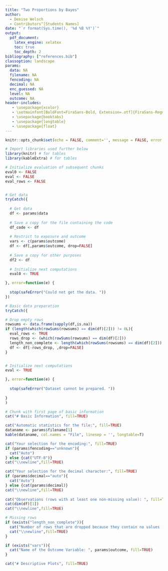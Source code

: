 ```yaml
---
title: "Two Proportions by Bayes"
author: 
  - Denise Welsch
  - Contributors^[Students Names]
date: "`r format(Sys.time(), '%d %B %Y')`"
output:
  pdf_document:
    latex_engine: xelatex
    toc: true
    toc_depth: 2
bibliography: ["references.bib"]
classoption: landscape
params:
  data: NA
  filename: NA
  fencoding: NA
  decimal: NA
  enc_guessed: NA
  level: NA
  outcome: NA
header-includes:
   - \usepackage{xcolor}
   - \setmainfont[BoldFont=FiraSans-Bold, Extension=.otf]{FiraSans-Regular}
   - \usepackage{booktabs}
   - \usepackage{longtable}
   - \usepackage{float}
---
```



```r
knitr::opts_chunk$set(echo = FALSE, comment='', message = FALSE, error = TRUE, warning=FALSE, fig.width=8)

# Import libraries used further below
library(knitr) # for tables
library(kableExtra) # for tables 
```


```r
# Initialize evaluation of subsequent chunks
eval0 <- FALSE
eval <- FALSE
eval_rows <- FALSE


# Get data  
tryCatch({
  
  # Get data
  df <- params$data
  
  # Save a copy for the file containing the code 
  df_code <- df
  
  # Restrict to exposure and outcome
  vars <- c(params$outcome)
  df <- df[,params$outcome, drop=FALSE]
  
  # Save a copy for other purposes 
  df2 <- df
  
  # Initialize next computations
  eval0 <- TRUE

}, error=function(e) {
  
  stop(safeError("Could not get the data. "))
})

```


```r
# Basic data preparation 
tryCatch({

# Drop empty rows
rowsums <- data.frame(sapply(df,is.na))
if (length(which(rowSums(rowsums) == dim(df)[2])) != 0L){
  eval_rows <- TRUE
  rows_drop <- (which(rowSums(rowsums) == dim(df)[2]))
  length_non_complete <- length(which(rowSums(rowsums) == dim(df)[2]))
  df <- df[-rows_drop, ,drop=FALSE]
}


# Initialize next computations
eval <- TRUE

}, error=function(e) {
  
  stop(safeError("Dataset cannot be prepared. "))
  
}
)
```


```r
# Chunk with first page of basic information
cat("# Basic Information", fill=TRUE)

cat("Automatic statistics for the file:", fill=TRUE)
dataname <- params$filename[1]
kable(dataname, col.names = "File", linesep = '', longtable=T) 

cat("Your selection for the encoding:", fill=TRUE)
if (params$fencoding=="unknown"){
  cat("Auto")
} else {cat("UTF-8")}
cat("\\newline",fill=TRUE) 

cat("Your selection for the decimal character:", fill=TRUE)
if (params$decimal=="auto"){
  cat("Auto")
} else {cat(params$decimal)}
cat("\\newline",fill=TRUE) 
  
cat("Observations (rows with at least one non-missing value): ", fill=TRUE)
cat(dim(df)[1])
cat("\\newline",fill=TRUE) 

# Missing rows
if (exists("length_non_complete")){
  cat("Number of rows that are dropped because they contain no values (all values are missing):", length_non_complete)
  cat("\\newline",fill=TRUE) 
}

if (exists("vars")){
  cat("Name of the Outcome Variable: ", params$outcome, fill=TRUE)
}
```


\pagebreak


```r
cat("# Descriptive Plots", fill=TRUE)
```

```r
```







